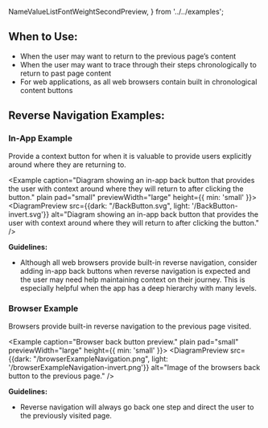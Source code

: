   NameValueListFontWeightSecondPreview,
} from '../../examples';

## When to Use:

- When the user may want to return to the previous page’s content
- When the user may want to trace through their steps chronologically to return to past page content
- For web applications, as all web browsers contain built in chronological content buttons

## Reverse Navigation Examples:

### In-App Example
Provide a context button for when it is valuable to provide users explicitly around where they are returning to.

<Example caption="Diagram showing an in-app back button that provides the user with context around where they will return to after clicking the button." plain pad="small" previewWidth="large" height={{ min: 'small' }}>
<DiagramPreview src={{dark: "/BackButton.svg", light: '/BackButton-invert.svg'}} alt="Diagram showing an in-app back button that provides the user with context around where they will return to after clicking the button." />
</Example>


**Guidelines:**
- Although all web browsers provide built-in reverse navigation, consider adding in-app back buttons when reverse 
navigation is expected and the user may need help maintaining context on their journey. This is especially 
helpful when the app has a deep hierarchy with many levels.

### Browser Example
Browsers provide built-in reverse navigation to the previous page visited.

<Example caption="Browser back button preview." plain pad="small" previewWidth="large" height={{ min: 'small' }}>
<DiagramPreview src={{dark: "/browserExampleNavigation.png", light: '/browserExampleNavigation-invert.png'}} alt="Image of the browsers back button to the previous page." />
</Example>

**Guidelines:**
- Reverse navigation will always go back one step and direct the user to the previously visited page.